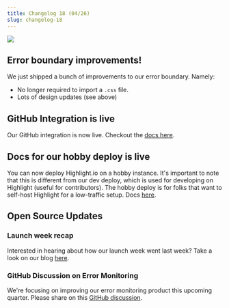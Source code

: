 ```yaml
---
title: Changelog 18 (04/26)
slug: changelog-18
---
```


![](https://user-images.githubusercontent.com/20292680/234690301-9fcf51a0-cf1d-4c22-b5e6-0915640bd7ec.png)

## Error boundary improvements!

We just shipped a bunch of improvements to our error boundary. Namely:

-   No longer required to import a `.css` file.
-   Lots of design updates (see above)

## GitHub Integration is live

Our GitHub integration is now live. Checkout the [docs here](https://www.highlight.io/docs/general/integrations/github-integration).

## Docs for our hobby deploy is live

You can now deploy Highlight.io on a hobby instance. It's important to note that this is different from our dev deploy, which is used for developing on Highlight (useful for contributors). The hobby deploy is for folks that want to self-host Highlight for a low-traffic setup. Docs [here](https://www.highlight.io/docs/getting-started/self-host/self-hosted-hobby-guide).

## Open Source Updates

### Launch week recap

Interested in hearing about how our launch week went last week? Take a look on our blog [here](https://www.highlight.io/blog/tag/launch-week-1).

### GitHub Discussion on Error Monitoring

We're focusing on improving our error monitoring product this upcoming quarter. Please share on this [GitHub discussion](https://github.com/highlight/highlight/discussions/5099).
